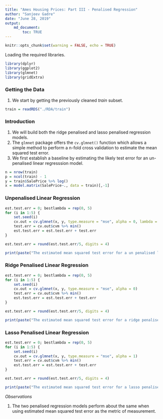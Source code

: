 ```yaml
---
title: "Ames Housing Prices: Part III - Penalised Regression"
author: "Sanjeev Gadre"
date: "June 28, 2019"
output: 
    md_document:
        toc: TRUE
---
```


```r
knitr::opts_chunk$set(warning = FALSE, echo = TRUE)
```

Loading the required libraries.

```r
library(dplyr)
library(ggplot2)
library(glmnet)
library(gridExtra)

```

### Getting the Data

1.  We start by getting the previously cleaned *train* subset.

```r
train = readRDS("./RDA/train")

```

### Introduction

1.  We will build both the ridge penalised and lasso penalised regression models.
2.  The `glmnet` package offers the `cv.glmnet()` function which allows a simple method to perform a n-fold cross validation to estimate the mean squared test error.
3.  We first establish a baseline by estimating the likely test error for an un-penalised linear regresssion model.

```r
n = nrow(train)
p = ncol(train) - 1
y = train$SalePrice %>% log()
x = model.matrix(SalePrice~., data = train)[,-1]

```

### Unpenalised Linear Regression

```r
est.test.err = 0; bestlambda = rep(0, 5)
for (i in 1:5) {
    set.seed(i)
    cv.out = cv.glmnet(x, y, type.measure = "mse", alpha = 0, lambda = c(10^-10, 0))
    test.err = cv.out$cvm %>% min()
    est.test.err = est.test.err + test.err
} 

est.test.err = round(est.test.err/5, digits = 4)

print(paste("The estimated mean squared test error for a un penalised linear regression model =", est.test.err))

```

### Ridge Penalised Linear Regression

```r
est.test.err = 0; bestlambda = rep(0, 5)
for (i in 1:5) {
    set.seed(i)
    cv.out = cv.glmnet(x, y, type.measure = "mse", alpha = 0)
    test.err = cv.out$cvm %>% min()
    est.test.err = est.test.err + test.err
} 

est.test.err = round(est.test.err/5, digits = 4)

print(paste("The estimated mean squared test error for a ridge penalised linear regression model =", est.test.err))

```

### Lasso Penalised Linear Regression

```r
est.test.err = 0; bestlambda = rep(0, 5)
for (i in 1:5) {
    set.seed(i)
    cv.out = cv.glmnet(x, y, type.measure = "mse", alpha = 1)
    test.err = cv.out$cvm %>% min()
    est.test.err = est.test.err + test.err
} 

est.test.err = round(est.test.err/5, digits = 4)

print(paste("The estimated mean squared test error for a lasso penalised linear regression model =", est.test.err))

```

*Observations*

1.  The two penalised regression models perform about the same when using estimated mean squared test error as the metric of measurement.
